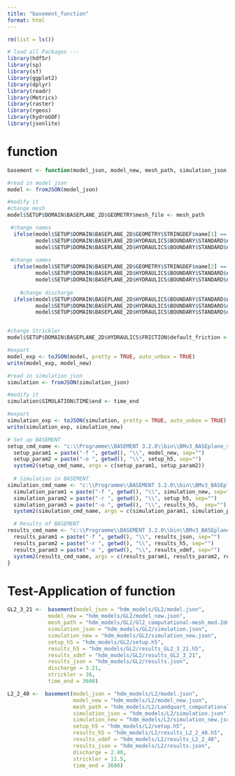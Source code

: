 ```yaml
---
title: "basement_function"
format: html
---
```

```r
rm(list = ls())

# load all Packages ---
library(hdf5r)
library(sp)
library(sf)
library(ggplot2)
library(dplyr)
library(readr)
library(Metrics)
library(raster)
library(rgeos)
library(hydroGOF)
library(jsonlite)
```

# function
```r
basement <- function(model_json, model_new, mesh_path, simulation_json, simulation_new, setup_h5, results_h5, results_xdmf, results_json, discharge, strickler, time_end){

#read in model json
model <- fromJSON(model_json)

#modify it
#change mesh
model$SETUP$DOMAIN$BASEPLANE_2D$GEOMETRY$mesh_file <- mesh_path

 #change names
  ifelse(model$SETUP$DOMAIN$BASEPLANE_2D$GEOMETRY$STRINGDEF$name[1] == "input", 
         model$SETUP$DOMAIN$BASEPLANE_2D$HYDRAULICS$BOUNDARY$STANDARD$name[1] <- "input", 
         model$SETUP$DOMAIN$BASEPLANE_2D$HYDRAULICS$BOUNDARY$STANDARD$name[1] <- "output") 
  
 #change names
  ifelse(model$SETUP$DOMAIN$BASEPLANE_2D$GEOMETRY$STRINGDEF$name[2] == "output", 
         model$SETUP$DOMAIN$BASEPLANE_2D$HYDRAULICS$BOUNDARY$STANDARD$name[2] <- "output", 
         model$SETUP$DOMAIN$BASEPLANE_2D$HYDRAULICS$BOUNDARY$STANDARD$name[2] <- "input") 
  
    #change discharge
  ifelse(model$SETUP$DOMAIN$BASEPLANE_2D$HYDRAULICS$BOUNDARY$STANDARD$name[1] == "input", 
         model$SETUP$DOMAIN$BASEPLANE_2D$HYDRAULICS$BOUNDARY$STANDARD$discharge[1] <- discharge, 
         model$SETUP$DOMAIN$BASEPLANE_2D$HYDRAULICS$BOUNDARY$STANDARD$discharge[1] <- NA) 


#change Strickler
model$SETUP$DOMAIN$BASEPLANE_2D$HYDRAULICS$FRICTION$default_friction <- strickler

#export 
model_exp <- toJSON(model, pretty = TRUE, auto_unbox = TRUE)
write(model_exp, model_new)

#read in simulation json
simulation <- fromJSON(simulation_json)

#modify it
simulation$SIMULATION$TIME$end <- time_end

#export 
simulation_exp <- toJSON(simulation, pretty = TRUE, auto_unbox = TRUE)
write(simulation_exp, simulation_new)

# Set up BASEMENT
setup_cmd_name <- "c:\\Programme\\BASEMENT 3.2.0\\bin\\BMv3_BASEplane_setup.exe"
  setup_param1 = paste("-f ", getwd(), "\\", model_new, sep="")
  setup_param2 = paste("-o ", getwd(), "\\", setup_h5, sep="")
  system2(setup_cmd_name, args = c(setup_param1, setup_param2))
  
  # Simulation in BASEMENT
simulation_cmd_name <- "c:\\Programme\\BASEMENT 3.2.0\\bin\\BMv3_BASEplane_cudaC.exe"
  simulation_param1 = paste("-f ", getwd(), "\\", simulation_new, sep="")
  simulation_param2 = paste("-r ", getwd(), "\\", setup_h5, sep="")
  simulation_param3 = paste("-o ", getwd(), "\\", results_h5,  sep="")
  system2(simulation_cmd_name, args = c(simulation_param1, simulation_param2, simulation_param3, "-p"))

  # Results of BASEMENT
results_cmd_name <- "c:\\Programme\\BASEMENT 3.2.0\\bin\\BMv3_BASEplane_results.exe"
  results_param1 = paste("-f ", getwd(), "\\", results_json, sep="")
  results_param2 = paste("-r ", getwd(), "\\", results_h5, sep="")
  results_param3 = paste("-o ", getwd(), "\\", results_xdmf, sep="")
  system2(results_cmd_name, args = c(results_param1, results_param2, results_param3))
}
```


# Test-Application of function 
```r
GL2_3_21 <-  basement(model_json = "hdm_models/GL2/model.json", 
             model_new = "hdm_models/GL2/model_new.json",
             mesh_path = "hdm_models/GL2/Gl2_computational-mesh_mod.2dm", 
             simulation_json = "hdm_models/GL2/simulation.json",
             simulation_new = "hdm_models/GL2/simulation_new.json",
             setup_h5 = "hdm_models/GL2/setup.h5",
             results_h5 = "hdm_models/GL2/results_GL2_3_21.h5",
             results_xdmf = "hdm_models/GL2/results_GL2_3_21",
             results_json = "hdm_models/GL2/results.json",
             discharge = 3.21, 
             strickler = 38, 
             time_end = 3600)

L2_2_40 <-  basement(model_json = "hdm_models/L2/model.json", 
                     model_new = "hdm_models/L2/model_new.json",
                     mesh_path = "hdm_models/L2/Landquart_computational-mesh_anto_depthcorr.2dm", 
                     simulation_json = "hdm_models/L2/simulation.json",
                     simulation_new = "hdm_models/L2/simulation_new.json",
                     setup_h5 = "hdm_models/L2/setup.h5",
                     results_h5 = "hdm_models/L2/results_L2_2_40.h5",
                     results_xdmf = "hdm_models/L2/results_L2_2_40",
                     results_json = "hdm_models/L2/results.json",
                     discharge = 2.40, 
                     strickler = 11.5,
                     time_end = 3600)
```


